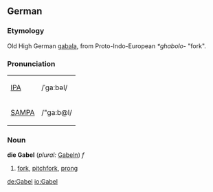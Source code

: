 ==German==
===Etymology===
Old High German [[gabala]], from Proto-Indo-European ''*ghabolo-'' "fork".

===Pronunciation===
{| border=1 cellpadding=5
| [[w:IPA|IPA]] || /ˈɡaːbəl/
|-
| [[w:SAMPA|SAMPA]] || /"ga:b@l/ 
|}

===Noun===
'''die Gabel''' (''plural:'' [[Gabeln]]) ''f''
# [[fork]], [[pitchfork]], [[prong]]

[[de:Gabel]]
[[io:Gabel]]